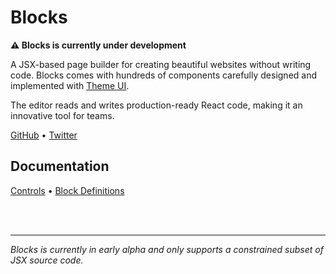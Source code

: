 
# Blocks

**⚠️ Blocks is currently under development**

A JSX-based page builder for creating beautiful websites without writing
code. Blocks comes with hundreds of components carefully designed and implemented
with [Theme UI](https://theme-ui.com).

The editor reads and writes production-ready React code, making it an
innovative tool for teams.

[GitHub](https://github.com/blocks) • [Twitter](https://twitter.com/blocks_ui)

<div style={{ display: 'none' }}>

## Documentation

[Controls](/docs/controls) • [Block Definitions](/docs/definitions/block)

<br /><br />

---


_Blocks is currently in early alpha and only supports a constrained
subset of JSX source code._

</div>
